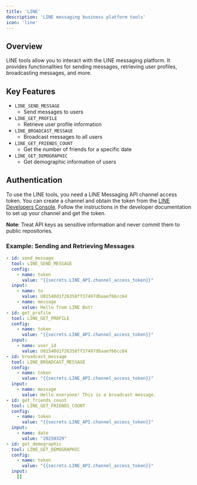 ```yaml
---
title: 'LINE'
description: 'LINE messaging business platform tools'
icon: 'line'
---
```



## Overview
LINE tools allow you to interact with the LINE messaging platform. It provides functionalities for sending messages, retrieving user profiles, broadcasting messages, and more.

## Key Features
- `LINE_SEND_MESSAGE`
  - Send messages to users
- `LINE_GET_PROFILE`
  - Retrieve user profile information
- `LINE_BROADCAST_MESSAGE`
  - Broadcast messages to all users
- `LINE_GET_FRIENDS_COUNT`
  - Get the number of friends for a specific date
- `LINE_GET_DEMOGRAPHIC`
  - Get demographic information of users

## Authentication

To use the LINE tools, you need a LINE Messaging API channel access token. You can create a channel and obtain the token from the [LINE Developers Console](https://developers.line.biz/console). Follow the instructions in the developer documentation to set up your channel and get the token.

**Note**: Treat API keys as sensitive information and never commit them to public repositories.

### Example: Sending and Retrieving Messages
```yaml
- id: send_message
  tool: LINE_SEND_MESSAGE
  config:
    - name: token
      value: "{{secrets.LINE_API.channel_access_token}}"
  input:
    - name: to
      value: U01540d1f26358ff37497dbaaef66cc64
    - name: message
      value: Hello from LINE Bot!
- id: get_profile
  tool: LINE_GET_PROFILE
  config:
    - name: token
      value: "{{secrets.LINE_API.channel_access_token}}"
  input:
    - name: user_id
      value: U01540d1f26358ff37497dbaaef66cc64
- id: broadcast_message
  tool: LINE_BROADCAST_MESSAGE
  config:
    - name: token
      value: "{{secrets.LINE_API.channel_access_token}}"
  input:
    - name: message
      value: Hello everyone! This is a broadcast message.
- id: get_friends_count
  tool: LINE_GET_FRIENDS_COUNT
  config:
    - name: token
      value: "{{secrets.LINE_API.channel_access_token}}"
  input:
    - name: date
      value: "20250329"
- id: get_demographic
  tool: LINE_GET_DEMOGRAPHIC
  config:
    - name: token
      value: "{{secrets.LINE_API.channel_access_token}}"
  input:
    []
```

